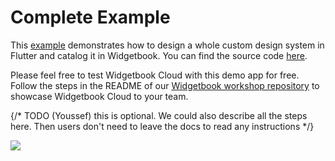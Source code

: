 # Complete Example

This [example](https://demo.widgetbook.io/) demonstrates how to design a whole custom design system in Flutter and catalog it in Widgetbook.
You can find the source code [here](https://github.com/widgetbook/groceries-demo).

Please feel free to test Widgetbook Cloud with this demo app for free. Follow the steps in the README of our [Widgetbook workshop repository](https://github.com/widgetbook/workshop) to showcase Widgetbook Cloud to your team.

{/* TODO (Youssef) this is optional. We could also describe all the steps here. Then users don't need to leave the docs to read any instructions */}

<Image src="/assets/screenshots/widgetbook.png" zoom />
